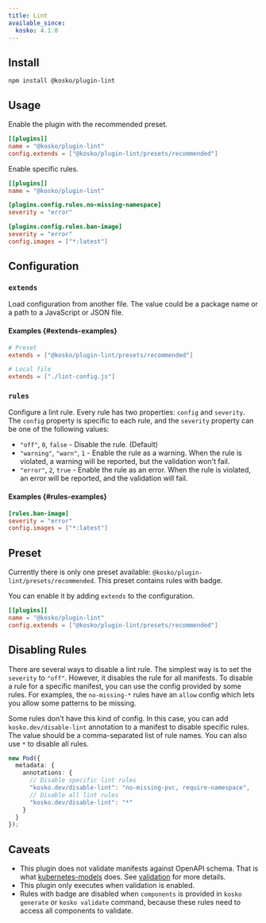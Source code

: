 ```yaml
---
title: Lint
available_since:
  kosko: 4.1.0
---
```



## Install

```shell npm2yarn
npm install @kosko/plugin-lint
```

## Usage

Enable the plugin with the recommended preset.

```toml
[[plugins]]
name = "@kosko/plugin-lint"
config.extends = ["@kosko/plugin-lint/presets/recommended"]
```

Enable specific rules.

```toml
[[plugins]]
name = "@kosko/plugin-lint"

[plugins.config.rules.no-missing-namespace]
severity = "error"

[plugins.config.rules.ban-image]
severity = "error"
config.images = ["*:latest"]
```

## Configuration

### `extends`

Load configuration from another file. The value could be a package name or a path to a JavaScript or JSON file.

#### Examples {#extends-examples}

```toml
# Preset
extends = ["@kosko/plugin-lint/presets/recommended"]

# Local file
extends = ["./lint-config.js"]
```

### `rules`

Configure a lint rule. Every rule has two properties: `config` and `severity`. The `config` property is specific to each rule, and the `severity` property can be one of the following values:

- `"off"`, `0`, `false` - Disable the rule. (Default)
- `"warning"`, `"warn"`, `1` - Enable the rule as a warning. When the rule is violated, a warning will be reported, but the validation won't fail.
- `"error"`, `2`, `true` - Enable the rule as an error. When the rule is violated, an error will be reported, and the validation will fail.

#### Examples {#rules-examples}

```toml
[rules.ban-image]
severity = "error"
config.images = ["*:latest"]
```

## Preset

Currently there is only one preset available: `@kosko/plugin-lint/presets/recommended`. This preset contains rules with <RecommendedBadge/> badge.

You can enable it by adding `extends` to the configuration.

```toml
[[plugins]]
name = "@kosko/plugin-lint"
config.extends = ["@kosko/plugin-lint/presets/recommended"]
```

## Disabling Rules

There are several ways to disable a lint rule. The simplest way is to set the `severity` to `"off"`. However, it disables the rule for all manifests. To disable a rule for a specific manifest, you can use the config provided by some rules. For examples, the `no-missing-*` rules have an `allow` config which lets you allow some patterns to be missing.

Some rules don't have this kind of config. In this case, you can add `kosko.dev/disable-lint` annotation to a manifest to disable specific rules. The value should be a comma-separated list of rule names. You can also use `*` to disable all rules.

```ts
new Pod({
  metadata: {
    annotations: {
      // Disable specific lint rules
      "kosko.dev/disable-lint": "no-missing-pvc, require-namespace",
      // Disable all lint rules
      "kosko.dev/disable-lint": "*"
    }
  }
});
```

## Caveats

- This plugin does not validate manifests against OpenAPI schema. That is what [kubernetes-models](https://github.com/tommy351/kubernetes-models-ts) does. See [validation](../../components/validation.mdx) for more details.
- This plugin only executes when validation is enabled.
- Rules with <AllBadge/> badge are disabled when `components` is provided in `kosko generate` or `kosko validate` command, because these rules need to access all components to validate.
